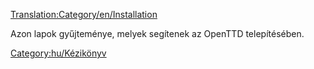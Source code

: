 [[Translation:Category/en/Installation]]

Azon lapok gyűjteménye, melyek segítenek az OpenTTD telepítésében.

[[Category:hu/Kézikönyv]]